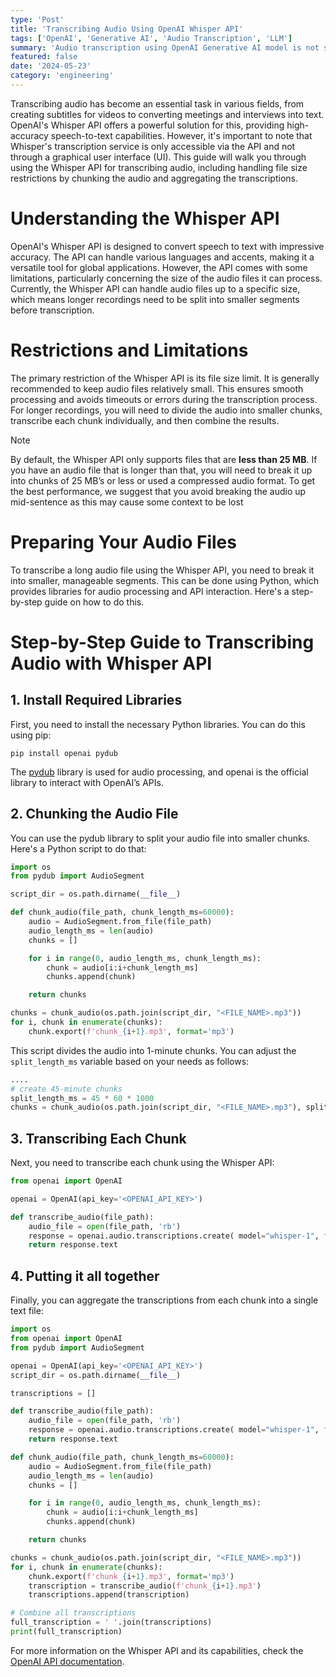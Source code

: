 ```yaml
---
type: 'Post'
title: 'Transcribing Audio Using OpenAI Whisper API'
tags: ['OpenAI', 'Generative AI', 'Audio Transcription', 'LLM']
summary: 'Audio transcription using OpenAI Generative AI model is not supported yet via the UI. To do this, you need to use the API and this comes with its own set of challenges. This post will show you how to do this task using OpenAI with a bit of Python'
featured: false
date: '2024-05-23'
category: 'engineering'
---
```


Transcribing audio has become an essential task in various fields, from creating subtitles for videos to converting meetings and interviews into text. OpenAI's Whisper API offers a powerful solution for this, providing high-accuracy speech-to-text capabilities. However, it's important to note that Whisper's transcription service is only accessible via the API and not through a graphical user interface (UI). This guide will walk you through using the Whisper API for transcribing audio, including handling file size restrictions by chunking the audio and aggregating the transcriptions.

# Understanding the Whisper API

OpenAI's Whisper API is designed to convert speech to text with impressive accuracy. The API can handle various languages and accents, making it a versatile tool for global applications. However, the API comes with some limitations, particularly concerning the size of the audio files it can process. Currently, the Whisper API can handle audio files up to a specific size, which means longer recordings need to be split into smaller segments before transcription.

# Restrictions and Limitations

The primary restriction of the Whisper API is its file size limit. It is generally recommended to keep audio files relatively small. This ensures smooth processing and avoids timeouts or errors during the transcription process. For longer recordings, you will need to divide the audio into smaller chunks, transcribe each chunk individually, and then combine the results.

> [!NOTE]
> By default, the Whisper API only supports files that are **less than 25 MB**. If you have an audio file that is longer than that, you will need to break it up into chunks of 25 MB’s or less or used a compressed audio format. To get the best performance, we suggest that you avoid breaking the audio up mid-sentence as this may cause some context to be lost

# Preparing Your Audio Files

To transcribe a long audio file using the Whisper API, you need to break it into smaller, manageable segments. This can be done using Python, which provides libraries for audio processing and API interaction. Here's a step-by-step guide on how to do this.

# Step-by-Step Guide to Transcribing Audio with Whisper API

## 1. Install Required Libraries

First, you need to install the necessary Python libraries. You can do this using pip:

```
pip install openai pydub
```

The [pydub](https://github.com/jiaaro/pydub) library is used for audio processing, and openai is the official library to interact with OpenAI’s APIs.

## 2. Chunking the Audio File

You can use the pydub library to split your audio file into smaller chunks. Here's a Python script to do that:

```python
import os
from pydub import AudioSegment

script_dir = os.path.dirname(__file__)

def chunk_audio(file_path, chunk_length_ms=60000):
    audio = AudioSegment.from_file(file_path)
    audio_length_ms = len(audio)
    chunks = []

    for i in range(0, audio_length_ms, chunk_length_ms):
        chunk = audio[i:i+chunk_length_ms]
        chunks.append(chunk)

    return chunks

chunks = chunk_audio(os.path.join(script_dir, "<FILE_NAME>.mp3"))
for i, chunk in enumerate(chunks):
    chunk.export(f'chunk_{i+1}.mp3', format='mp3')
```

This script divides the audio into 1-minute chunks. You can adjust the `split_length_ms` variable based on your needs as follows:

```python
....
# create 45-minute chunks
split_length_ms = 45 * 60 * 1000
chunks = chunk_audio(os.path.join(script_dir, "<FILE_NAME>.mp3"), split_length_ms)
```

## 3. Transcribing Each Chunk

Next, you need to transcribe each chunk using the Whisper API:

```python
from openai import OpenAI

openai = OpenAI(api_key='<OPENAI_API_KEY>')

def transcribe_audio(file_path):
    audio_file = open(file_path, 'rb')
    response = openai.audio.transcriptions.create( model="whisper-1", file=audio_file)
    return response.text
```

## 4. Putting it all together

Finally, you can aggregate the transcriptions from each chunk into a single text file:

```python
import os
from openai import OpenAI
from pydub import AudioSegment

openai = OpenAI(api_key='<OPENAI_API_KEY>')
script_dir = os.path.dirname(__file__)

transcriptions = []

def transcribe_audio(file_path):
    audio_file = open(file_path, 'rb')
    response = openai.audio.transcriptions.create( model="whisper-1", file=audio_file)
    return response.text

def chunk_audio(file_path, chunk_length_ms=60000):
    audio = AudioSegment.from_file(file_path)
    audio_length_ms = len(audio)
    chunks = []

    for i in range(0, audio_length_ms, chunk_length_ms):
        chunk = audio[i:i+chunk_length_ms]
        chunks.append(chunk)

    return chunks

chunks = chunk_audio(os.path.join(script_dir, "<FILE_NAME>.mp3"))
for i, chunk in enumerate(chunks):
    chunk.export(f'chunk_{i+1}.mp3', format='mp3')
    transcription = transcribe_audio(f'chunk_{i+1}.mp3')
    transcriptions.append(transcription)

# Combine all transcriptions
full_transcription = ' '.join(transcriptions)
print(full_transcription)
```

For more information on the Whisper API and its capabilities, check the [OpenAI API documentation](https://platform.openai.com/docs/api-reference/audio).